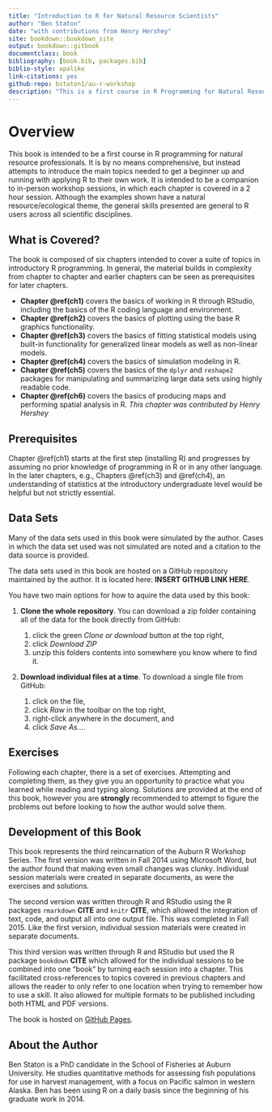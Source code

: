 ```yaml
--- 
title: "Introduction to R for Natural Resource Scientists"
author: "Ben Staton"
date: "with contributions from Henry Hershey"
site: bookdown::bookdown_site
output: bookdown::gitbook
documentclass: book
bibliography: [book.bib, packages.bib]
biblio-style: apalike
link-citations: yes
github-repo: bstaton1/au-r-workshop
description: "This is a first course in R Programming for Natural Resource Scientists. It was developed and has been primarily instructed at Auburn University."
---
```


# Overview{-}

This book is intended to be a first course in R programming for natural resource professionals. It is by no means comprehensive, but instead attempts to introduce the main topics needed to get a beginner up and running with applying R to their own work. It is intended to be a companion to in-person workshop sessions, in which each chapter is covered in a 2 hour session. Although the examples shown have a natural resource/ecological theme, the general skills presented are general to R users across all scientific disciplines. 

## What is Covered? {-}

The book is composed of six chapters intended to cover a suite of topics in introductory R programming. In general, the material builds in complexity from chapter to chapter and earlier chapters can be seen as prerequisites for later chapters. 

*  **Chapter \@ref(ch1)** covers the basics of working in R through RStudio, including the basics of the R coding language and environment.
*  **Chapter \@ref(ch2)** covers the basics of plotting using the base R graphics functionality. 
*  **Chapter \@ref(ch3)** covers the basics of fitting statistical models using built-in functionality for generalized linear models as well as non-linear models.   
*  **Chapter \@ref(ch4)** covers the basics of simulation modeling in R. 
*  **Chapter \@ref(ch5)** covers the basics of the `dplyr` and `reshape2` packages for manipulating and summarizing large data sets using highly readable code.
*  **Chapter \@ref(ch6)** covers the basics of producing maps and performing spatial analysis in R. _This chapter was contributed by Henry Hershey_

## Prerequisites {-}

Chapter \@ref(ch1) starts at the first step (installing R) and progresses by assuming no prior knowledge of programming in R or in any other language. In the later chapters, e.g., Chapters \@ref(ch3) and \@ref(ch4), an understanding of statistics at the introductory undergraduate level would be helpful but not strictly essential.

## Data Sets {-#data-sets}

Many of the data sets used in this book were simulated by the author. Cases in which the data set used was not simulated are noted and a citation to the data source is provided. 

The data sets used in this book are hosted on a GitHub repository maintained by the author. It is located here: **INSERT GITHUB LINK HERE**.

You have two main options for how to aquire the data used by this book:

1.  **Clone the whole repository**. You can download a zip folder containing all of the data for the book directly from GitHub:

    1.  click the green _Clone or download_ button at the top right,
    2.  click _Download ZIP_
    3.  unzip this folders contents into somewhere you know where to find it.
    
2.  **Download individual files at a time**. To download a single file from GitHub:

    1.  click on the file, 
    2.  click _Raw_ in the toolbar on the top right,
    3.  right-click anywhere in the document, and
    4.  click _Save As..._.

## Exercises {-}

Following each chapter, there is a set of exercises. Attempting and completing them, as they give you an opportunity to practice what you learned while reading and typing along. Solutions are provided at the end of this book, however you are **strongly** recommended to attempt to figure the problems out before looking to how the author would solve them.

## Development of this Book {-}

This book represents the third reincarnation of the Auburn R Workshop Series. The first version was written in Fall 2014 using Microsoft Word, but the author found that making even small changes was clunky. Individual session materials were created in separate documents, as were the exercises and solutions. 

The second version was written through R and RStudio using the R packages `rmarkdown` **CITE** and `knitr` **CITE**, which allowed the integration of text, code, and output all into one output file. This was completed in Fall 2015. Like the first version, individual session materials were created in separate documents. 

This third version was written through R and RStudio but used the R package `bookdown` **CITE** which allowed for the individual sessions to be combined into one "book" by turning each session into a chapter. This facilitated cross-references to topics covered in previous chapters and allows the reader to only refer to one location when trying to remember how to use a skill. It also allowed for multiple formats to be published including both HTML and PDF versions.

The book is hosted on [GitHub Pages](https://pages.github.com/). 

## About the Author {-}

Ben Staton is a PhD candidate in the School of Fisheries at Auburn University. He studies quantitative methods for assessing fish populations for use in harvest management, with a focus on Pacific salmon in western Alaska. Ben has been using R on a daily basis since the beginning of his graduate work in 2014. 
